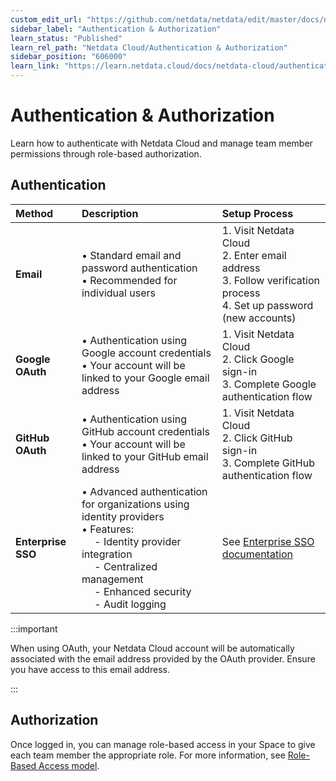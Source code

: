 ```yaml
---
custom_edit_url: "https://github.com/netdata/netdata/edit/master/docs/netdata-cloud/authentication-and-authorization/README.md"
sidebar_label: "Authentication & Authorization"
learn_status: "Published"
learn_rel_path: "Netdata Cloud/Authentication & Authorization"
sidebar_position: "606000"
learn_link: "https://learn.netdata.cloud/docs/netdata-cloud/authentication-&-authorization/authentication-&-authorization"
---
```


# Authentication & Authorization

Learn how to authenticate with Netdata Cloud and manage team member permissions through role-based authorization.

## Authentication

| Method             | Description                                                                                                                                                                                                                   | Setup Process                                                                                                              |
|:-------------------|:------------------------------------------------------------------------------------------------------------------------------------------------------------------------------------------------------------------------------|:---------------------------------------------------------------------------------------------------------------------------|
| **Email**          | • Standard email and password authentication<br/>• Recommended for individual users                                                                                                                                           | 1. Visit Netdata Cloud<br/>2. Enter email address<br/>3. Follow verification process<br/>4. Set up password (new accounts) |
| **Google OAuth**   | • Authentication using Google account credentials<br/>• Your account will be linked to your Google email address                                                                                                              | 1. Visit Netdata Cloud<br/>2. Click Google sign-in<br/>3. Complete Google authentication flow                              |
| **GitHub OAuth**   | • Authentication using GitHub account credentials<br/>• Your account will be linked to your GitHub email address                                                                                                              | 1. Visit Netdata Cloud<br/>2. Click GitHub sign-in<br/>3. Complete GitHub authentication flow                              |
| **Enterprise SSO** | • Advanced authentication for organizations using identity providers<br/>• Features:<br/>&emsp; - Identity provider integration<br/>&emsp; - Centralized management<br/>&emsp; - Enhanced security<br/>&emsp; - Audit logging | See [Enterprise SSO documentation](/docs/netdata-cloud/authentication-&-authorization/enterprise-sso-authentication)  |

:::important

When using OAuth, your Netdata Cloud account will be automatically associated with the email address provided by the OAuth provider. Ensure you have access to this email address.

:::

## Authorization

Once logged in, you can manage role-based access in your Space to give each team member the appropriate role. For more information, see [Role-Based Access model](/docs/netdata-cloud/authentication-&-authorization/role-based-access-model).
